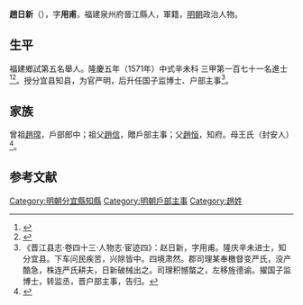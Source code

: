 {{Other uses|赵日新}}
{{明清人物信息框
| 姓名 = 趙日新
| 原名 =
| 圖片名稱= 
| 圖片大小 =
| 圖片說明 = 
| 最高職務 =
| 國家 = 大明 
| 爵位 =
| 籍貫 = 福建泉州府晉江縣
| 族裔 = 
| 字號 = 
| 諡號 =
| 出生日期 = 生年不詳
| 出生地點 = <!---福建泉州府晉江縣--->
| 逝世日期 = 卒年不詳 
| 逝世地點 =
| 墓葬 =
| 配偶 = 
| 親屬 = 
| 出身 =
* 隆慶五年辛未科同進士出身
| 經歷 =
| 著作 =  
}}
'''趙日新'''（{{bd|？||？|catIdx=}}），字'''用甫'''，福建泉州府晉江縣人，軍籍，[[明朝|明朝]]政治人物。

== 生平 ==
福建鄉試第五名舉人。隆慶五年（1571年）中式辛未科<!---會試第一百五十四名--->三甲第一百七十一名進士<ref>{{Cite book|title=《皇明贡举考》卷五|last=（明）[[张朝瑞|张朝瑞]]|first=|publisher=《续修四库全书》史部第828册|year=|isbn=|location=|pages=}}</ref><ref>{{Cite book|title=贡举志五种 上|last=鲁小俊，江俊伟著|first=|publisher=武汉：武汉大学出版社|year=2009|isbn=978-7-307-07043-1|location=|pages=}}</ref>。授分宜县知县，为官严明，后升任国子监博士、户部主事<ref>《晋江县志·卷四十三·人物志·宦迹四》：赵日新，字用甫。隆庆辛未进士，知分宜县。下车问民疾苦，兴除皆中。四境肃然。郡司理某奉檄督变严氏，没产酷急，株连严氏耕夫，日新破械出之。司理积憾螫之，左移旌德谕。擢国子监博士，转监丞，晋户部主事，告归。</ref>。

== 家族 ==
曾祖[[趙瑺|趙瑺]]，戶部郎中；祖父[[趙信|趙信]]，贈戶部主事；父[[趙恒|趙恒]]，知府。母王氏（封安人）<ref>{{Cite book|title=天一阁藏明代科举录选刊 登科录 点校本|last=龚延明主编|first=|publisher=宁波出版社|year=2016|isbn=978-7-5526-2320-8|location=宁波|pages=|quote=《天一閣藏明代科舉錄選刊.登科錄》之《隆慶五年辛未科登科錄》}}</ref>。

==参考文献==
{{reflist}}

{{隆慶五年辛未科殿試金榜}}
{{DEFAULTSORT:}}
[[Category:明朝分宜縣知縣|Category:明朝分宜縣知縣]]
[[Category:明朝戶部主事|Category:明朝戶部主事]]
[[Category:趙姓|Category:趙姓]]


{{明朝人物小作品}}